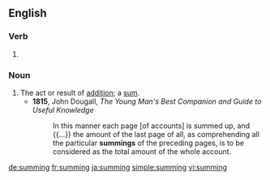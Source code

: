 ==English==

===Verb===
{{head|en}}

# {{present participle of|sum|lang=en}}

===Noun===
{{en-noun}}

# The act or result of [[addition]]; a [[sum]].
#* '''1815''', John Dougall, ''The Young Man's Best Companion and Guide to Useful Knowledge''
#*: In this manner each page [of accounts] is summed up, and {{...}} the amount of the last page of all, as comprehending all the particular '''summings''' of the preceding pages, is to be considered as the total amount of the whole account.

[[de:summing]]
[[fr:summing]]
[[ja:summing]]
[[simple:summing]]
[[vi:summing]]